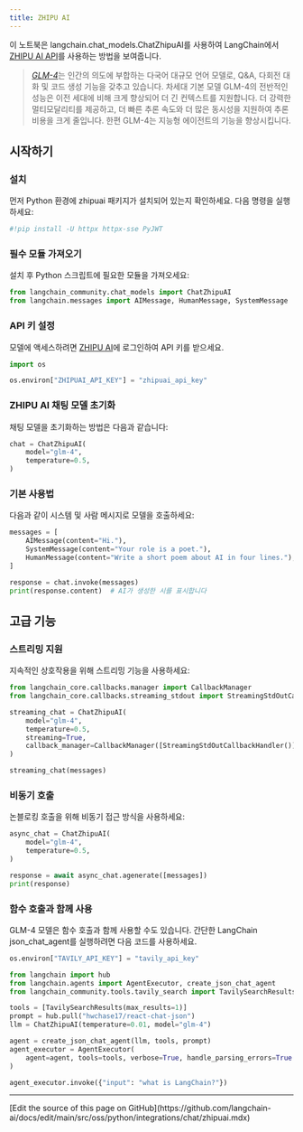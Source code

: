 ```yaml
---
title: ZHIPU AI
---
```


이 노트북은 langchain.chat_models.ChatZhipuAI를 사용하여 LangChain에서 [ZHIPU AI API](https://open.bigmodel.cn/dev/api)를 사용하는 방법을 보여줍니다.

>[*GLM-4*](https://open.bigmodel.cn/)는 인간의 의도에 부합하는 다국어 대규모 언어 모델로, Q&A, 다회전 대화 및 코드 생성 기능을 갖추고 있습니다. 차세대 기본 모델 GLM-4의 전반적인 성능은 이전 세대에 비해 크게 향상되어 더 긴 컨텍스트를 지원합니다. 더 강력한 멀티모달리티를 제공하고, 더 빠른 추론 속도와 더 많은 동시성을 지원하여 추론 비용을 크게 줄입니다. 한편 GLM-4는 지능형 에이전트의 기능을 향상시킵니다.

## 시작하기

### 설치

먼저 Python 환경에 zhipuai 패키지가 설치되어 있는지 확인하세요. 다음 명령을 실행하세요:

```python
#!pip install -U httpx httpx-sse PyJWT
```

### 필수 모듈 가져오기

설치 후 Python 스크립트에 필요한 모듈을 가져오세요:

```python
from langchain_community.chat_models import ChatZhipuAI
from langchain.messages import AIMessage, HumanMessage, SystemMessage
```

### API 키 설정

모델에 액세스하려면 [ZHIPU AI](https://open.bigmodel.cn/login?redirect=%2Fusercenter%2Fapikeys)에 로그인하여 API 키를 받으세요.

```python
import os

os.environ["ZHIPUAI_API_KEY"] = "zhipuai_api_key"
```

### ZHIPU AI 채팅 모델 초기화

채팅 모델을 초기화하는 방법은 다음과 같습니다:

```python
chat = ChatZhipuAI(
    model="glm-4",
    temperature=0.5,
)
```

### 기본 사용법

다음과 같이 시스템 및 사람 메시지로 모델을 호출하세요:

```python
messages = [
    AIMessage(content="Hi."),
    SystemMessage(content="Your role is a poet."),
    HumanMessage(content="Write a short poem about AI in four lines."),
]
```

```python
response = chat.invoke(messages)
print(response.content)  # AI가 생성한 시를 표시합니다
```

## 고급 기능

### 스트리밍 지원

지속적인 상호작용을 위해 스트리밍 기능을 사용하세요:

```python
from langchain_core.callbacks.manager import CallbackManager
from langchain_core.callbacks.streaming_stdout import StreamingStdOutCallbackHandler
```

```python
streaming_chat = ChatZhipuAI(
    model="glm-4",
    temperature=0.5,
    streaming=True,
    callback_manager=CallbackManager([StreamingStdOutCallbackHandler()]),
)
```

```python
streaming_chat(messages)
```

### 비동기 호출

논블로킹 호출을 위해 비동기 접근 방식을 사용하세요:

```python
async_chat = ChatZhipuAI(
    model="glm-4",
    temperature=0.5,
)
```

```python
response = await async_chat.agenerate([messages])
print(response)
```

### 함수 호출과 함께 사용

GLM-4 모델은 함수 호출과 함께 사용할 수도 있습니다. 간단한 LangChain json_chat_agent를 실행하려면 다음 코드를 사용하세요.

```python
os.environ["TAVILY_API_KEY"] = "tavily_api_key"
```

```python
from langchain import hub
from langchain.agents import AgentExecutor, create_json_chat_agent
from langchain_community.tools.tavily_search import TavilySearchResults

tools = [TavilySearchResults(max_results=1)]
prompt = hub.pull("hwchase17/react-chat-json")
llm = ChatZhipuAI(temperature=0.01, model="glm-4")

agent = create_json_chat_agent(llm, tools, prompt)
agent_executor = AgentExecutor(
    agent=agent, tools=tools, verbose=True, handle_parsing_errors=True
)
```

```python
agent_executor.invoke({"input": "what is LangChain?"})
```

---

<Callout icon="pen-to-square" iconType="regular">
  [Edit the source of this page on GitHub](https://github.com/langchain-ai/docs/edit/main/src/oss/python/integrations/chat/zhipuai.mdx)
</Callout>
